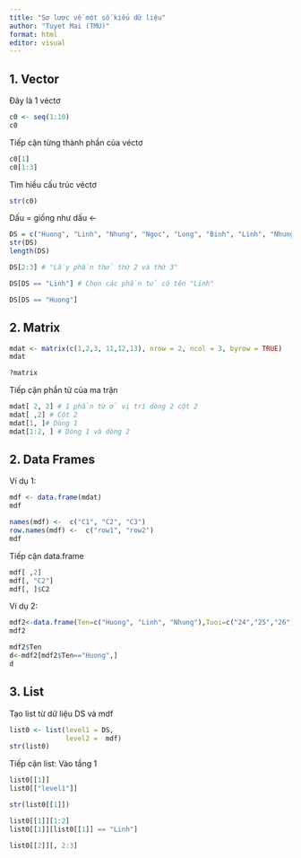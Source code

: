 ---
title: "Sơ lược về một số kiểu dữ liệu"
author: "Tuyet Mai (TMU)"
format: html
editor: visual
---

## 1. **Vector**

Đây là 1 véctơ

```{r}
c0 <- seq(1:10)
c0
```

Tiếp cận từng thành phần của véctơ

```{r}
c0[1]
c0[1:3]
```

Tìm hiều cấu trúc véctơ

```{r}
str(c0)
```

Dấu = giống như dấu \<-

```{r}
DS = c("Huong", "Linh", "Nhung", "Ngoc", "Long", "Binh", "Linh", "Nhung", "Ngoc")
str(DS)
length(DS)
```

```{r}
DS[2:3] # "Lấy phần thử thứ 2 và thứ 3"

DS[DS == "Linh"] # Chọn các phần tử có tên "Linh"

DS[DS == "Huong"]

```

## 2. **Matrix**

```{r}
mdat <- matrix(c(1,2,3, 11,12,13), nrow = 2, ncol = 3, byrow = TRUE)
mdat
```

```{r}
?matrix
```

Tiếp cận phần tử của ma trận

```{r}
mdat[ 2, 2] # 1 phần từ ở vị trí dòng 2 cột 2
mdat[ ,2] # Cột 2
mdat[1, ]# Dòng 1
mdat[1:2, ] # Dòng 1 và dòng 2
```

## 2. Data Frames

Ví dụ 1:

```{r}
mdf <- data.frame(mdat)
mdf
```

```{r}

names(mdf) <-  c("C1", "C2", "C3")
row.names(mdf) <-  c("row1", "row2")
mdf 
```

Tiếp cận data.frame

```{r}
mdf[ ,2]
mdf[, "C2"]
mdf[, ]$C2
```

Ví dụ 2:

```{r}
mdf2<-data.frame(Ten=c("Huong", "Linh", "Nhung"),Tuoi=c("24","25","26"),Dia_Chi=c("Ha Noi","HCM","Ha Noi"))
mdf2
```

```{r}
mdf2$Ten
d<-mdf2[mdf2$Ten=="Huong",]
d
```

## 3. List

Tạo list từ dữ liệu DS và mdf

```{r}
list0 <- list(level1 = DS, 
              level2 =  mdf)
str(list0)
```

Tiếp cận list: Vào tầng 1

```{r}
list0[[1]]
list0[["level1"]]
```

```{r}
str(list0[[1]])
```

```{r}
list0[[1]][1:2]
list0[[1]][list0[[1]] == "Linh"]
```

```{r}
list0[[2]][, 2:3]
```
